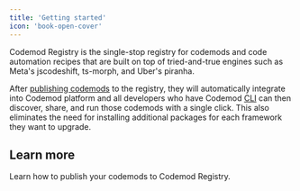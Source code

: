 ```yaml
---
title: 'Getting started'
icon: 'book-open-cover'
---
```


Codemod Registry is the single-stop registry for codemods and code automation recipes that are built on top of tried-and-true engines such as Meta's jscodeshift, ts-morph, and Uber's piranha.

After [publishing codemods](/sharing/publishing-codemods) to the registry, they will automatically integrate into Codemod platform and all developers who have Codemod [CLI](/deploying-codemods/cli) can then discover, share, and run those codemods with a single click. This also eliminates the need for installing additional packages for each framework they want to upgrade.

## Learn more

<Card title="Publishing codemods ->" icon="share-nodes" href="/sharing/publishing-codemods">
  Learn how to publish your codemods to Codemod Registry.
</Card>
